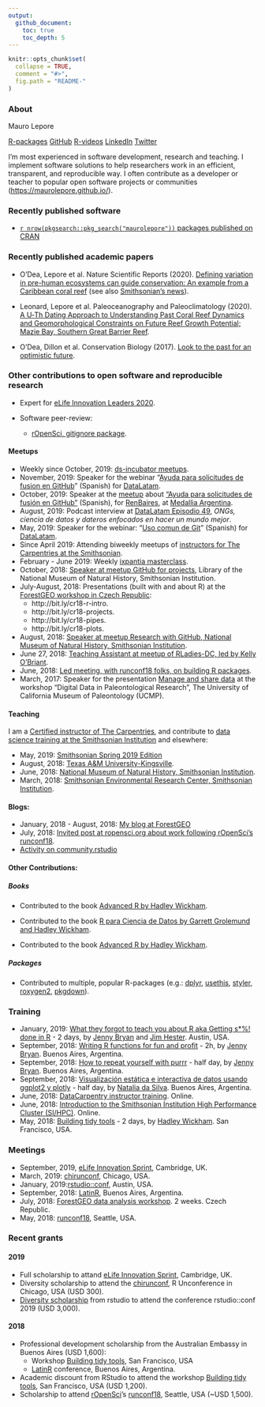 ```yaml
---
output:
  github_document:
    toc: true
    toc_depth: 5
---
```


```r
knitr::opts_chunk$set(
  collapse = TRUE,
  comment = "#>",
  fig.path = "README-"
)
```

### About

Mauro Lepore

[R-packages](https://www.rdocumentation.org/collaborators/name/Mauro%20Lepore)
[GitHub](https://github.com/maurolepore)
[R-videos](http://bit.ly/r-videos)
[LinkedIn](https://www.linkedin.com/in/mauro-lepore)
[Twitter](https://twitter.com/mauro_lepore)

I'm most experienced in software development, research and teaching. I implement software solutions to help researchers work in an efficient, transparent, and reproducible way. I often contribute as a developer or teacher to popular open software projects or communities (<https://maurolepore.github.io/>). 



### Recently published software

* [`r nrow(pkgsearch::pkg_search("maurolepore"))` packages published on CRAN](https://www.rdocumentation.org/collaborators/name/Mauro%20Lepore)



### Recently published academic papers

* O'Dea, Lepore et al. Nature Scientific Reports (2020). [Defining variation in pre-human ecosystems can guide conservation: An example from a Caribbean coral reef](https://www.nature.com/articles/s41598-020-59436-y) (see also [Smithsonian's news](https://www.si.edu/newsdesk/releases/plenty-gloom-dash-hope-fossils-help-identify-lone-bright-spot-reef-similar-state)).

* Leonard, Lepore et al. Paleoceanography and Paleoclimatology (2020). [A U‐Th Dating Approach to Understanding Past Coral Reef Dynamics and Geomorphological Constraints on Future Reef Growth Potential; Mazie Bay, Southern Great Barrier Reef](https://doi.org/10.1029/2019PA003768).

* O'Dea, Dillon et al. Conservation Biology (2017). [Look to the past for an optimistic future](https://conbio.onlinelibrary.wiley.com/doi/epdf/10.1111/cobi.12997).



### Other contributions to open software and reproducible research

* Expert for [eLife Innovation Leaders 2020](https://elifesciences.org/labs/b87d3cda/innovation-leaders-2020-meet-our-mentors-and-experts).

* Software peer-review:
    * [rOpenSci, gitignore package](https://github.com/ropensci/software-review/issues/303#issuecomment-496514351).

#### Meetups

* Weekly since October, 2019: [ds-incubator meetups](https://github.com/2DegreesInvesting/ds-incubator).
* November, 2019: Speaker for the webinar "[Ayuda para solicitudes de fusion en GitHub](https://youtu.be/PSNNbeVUxFc)" (Spanish) for [DataLatam](https://www.youtube.com/channel/UCOOcd7f7eJTDNxKLde3lfOQ).
* October, 2019: Speaker at the [meetup](https://www.meetup.com/renbaires/events/266047066/) about ["Ayuda para solicitudes de fusión en GitHub"](https://github.com/an-org/datos-de-miercoles) (Spanish), for [RenBaires](https://twitter.com/renbaires), at [Medallia Argentina](https://twitter.com/MedalliaArg).
* August, 2019: Podcast interview at [DataLatam Episodio 49](http://www.datalatam.com/49), _ONGs, ciencia de datos y dateros enfocados en hacer un mundo mejor_.
* May, 2019: Speaker for the webinar: "[Uso comun de Git](http://youtu.be/SVzyWV1Iep8 )" (Spanish) for [DataLatam](https://www.youtube.com/channel/UCOOcd7f7eJTDNxKLde3lfOQ).
* Since April 2019: Attending biweekly meetups of [instructors for The Carpentries at the Smithsonian](https://datascience.si.edu/carpentries).
* February - June 2019: Weekly [ixpantia masterclass](https://www.ixpantia.com/en/).
* October, 2018: [Speaker at meetup GitHub for projects](http://bit.ly/2pOrRXo), Library of the National Museum of Natural History, Smithsonian Institution.
* July-August, 2018: Presentations (built with and about R) at the [ForestGEO workshop in Czech Republic](http://bit.ly/event-cr18):
    * http://bit.ly/cr18-r-intro.
    * http://bit.ly/cr18-projects.
    * http://bit.ly/cr18-pipes.
    * http://bit.ly/cr18-plots.
* August, 2018: [Speaker at meetup Research with GitHub, National Museum of Natural History, Smithsonian Institution](http://bit.ly/research-with-github).
* June 27, 2018: [Teaching Assistant at meetup of RLadies-DC, led by Kelly O'Briant](https://twitter.com/kellrstats, https://www.meetup.com/rladies-dc/events/251799760/).
* June, 2018: [Led meeting, with runconf18 folks, on building R packages](https://twitter.com/mauro_lepore/status/1008136303182008320).
* March, 2017: Speaker for the presentation [Manage and share data](https://youtu.be/7exLm5gKceY) at the workshop "Digital Data in Paleontological Research", The University of California Museum of Paleontology (UCMP).

#### Teaching

I am a [Certified instructor of The Carpentries](http://bit.ly/mauro-lepore-carpentries-certificate), and contribute to [data science training at the Smithsonian Institution](https://datascience.si.edu/carpentries) and elsewhere:

* May, 2019: [Smithsonian Spring 2019 Edition](https://smithsonianworkshops.github.io/2019-05-16-castle/)
* August, 2018: [Texas A&M University-Kingsville](https://kokbent.github.io/2018-09-29-tamu-kingsville/).
* June, 2018: [National Museum of Natural History, Smithsonian Institution](https://smithsonianworkshops.github.io/2018-06-12-nmnh/).
* March, 2018: [Smithsonian Environmental Research Center, Smithsonian Institution](https://smithsonianworkshops.github.io/2018-03-07-serc/).

#### Blogs:

* January, 2018 - August, 2018: [My blog at ForestGEO](https://fgeo.netlify.com/)
* July, 2018: [Invited post at ropensci.org about work following rOpenSci's runconf18](https://ropensci.org/blog/2018/07/17/pkginspector/).
* [Activity on community.rstudio](https://community.rstudio.com/u/mauro_lepore/summary)

#### Other Contributions:

##### Books

* Contributed to the book [Advanced R by Hadley Wickham](https://es.r4ds.hadley.nz/).

* Contributed to the book [R para Ciencia de Datos by Garrett Grolemund and Hadley Wickham](https://adv-r.hadley.nz/introduction.html#intro-ack).

* Contributed to the book [Advanced R by Hadley Wickham](https://adv-r.hadley.nz/introduction.html#intro-ack).

##### Packages

* Contributed to multiple, popular R-packages (e.g.: [dplyr](https://blog.rstudio.com/2017/06/13/dplyr-0-7-0/), [usethis](https://www.tidyverse.org/articles/2019/04/usethis-1.5.0/), [styler](https://www.tidyverse.org/blog/2019/11/styler-1-2-0/), [roxygen2](https://www.tidyverse.org/blog/2019/11/roxygen2-7-0-0/), [pkgdown](https://www.tidyverse.org/blog/2019/09/pkgdown-1-4-0/)).

### Training

* January, 2019: [What they forgot to teach you about R aka Getting s*%! done in R](https://whattheyforgot.org/) - 2 days, by [Jenny Bryan](https://jennybryan.org/about/) and [Jim Hester](https://www.linkedin.com/in/jim-hester/). Austin, USA.
* September, 2018: [Writing R functions for fun and profit](https://www.meetup.com/rladies-buenos-aires/events/253987224/) - 2h, by [Jenny Bryan](https://jennybryan.org/about/). Buenos Aires, Argentina.
* September, 2018: [How to repeat yourself with purrr](http://latin-r.com/schedule/#session-3) - half day, by [Jenny Bryan](https://jennybryan.org/about/).  Buenos Aires, Argentina.
* September, 2018: [Visualización estática e interactiva de datos usando ggplot2 y plotly](http://latin-r.com/schedule/#session-1) - half day, by [Natalia da Silva](http://natydasilva.com/). Buenos Aires, Argentina.
* June, 2018: [DataCarpentry instructor training](https://i.imgur.com/f86ieG4.png). Online.
* June, 2018: [Introduction to the Smithsonian Institution High Performance Cluster (SI/HPC)](https://i.imgur.com/kObg0FC.png). Online.
* May, 2018: [Building tidy tools](https://blog.rstudio.com/2018/04/09/building-tidy-tools-workshop/) - 2 days, by [Hadley Wickham](http://hadley.nz/). San Francisco, USA.

### Meetings

* September, 2019, [eLife Innovation Sprint](https://sprint.elifesciences.org/), Cambridge, UK.
* March, 2019: [chirunconf](https://chirunconf.github.io/#team), Chicago, USA.
* January, 2019:[rstudio::conf](https://www.rstudio.com/conference/), Austin, USA.
* September, 2018: [LatinR](https://i.imgur.com/TMYMQEf.png), Buenos Aires, Argentina.
* July, 2018: [ForestGEO data analysis workshop](https://www.forestgeo.si.edu/2018-forestgeo-dynamics-workshop-czech-republic). 2 weeks. Czech Republic.
* May, 2018: [runconf18](http://unconf18.ropensci.org/#participants), Seattle, USA.

### Recent grants

#### 2019

* Full scholarship to attand [eLife Innovation Sprint](https://sprint.elifesciences.org/), Cambridge, UK.
* Diversity scholarship to attend the [chirunconf](https://chirunconf.github.io/), R Unconference in Chicago, USA (USD 300).
* [Diversity scholarship](https://blog.rstudio.com/2018/08/10/rstudio-conf-2019-diversity-scholarships/) from rstudio to attend the conference rstudio::conf 2019 (USD 3,000).

#### 2018

* Professional development scholarship from the Australian Embassy in Buenos Aires (USD 1,600):
    * Workshop [Building tidy tools](https://blog.rstudio.com/2018/04/09/building-tidy-tools-workshop/), San Francisco, USA
    * [LatinR](http://latin-r.com/) conference, Buenos Aires, Argentina.
* Academic discount from RStudio to attend the workshop [Building tidy tools](https://blog.rstudio.com/2018/04/09/building-tidy-tools-workshop/), San Francisco, USA (USD 1,200).
* Scholarship to attend [rOpenSci](https://ropensci.org/)'s [runconf18](http://unconf18.ropensci.org/#participants), Seattle, USA (~USD 1,500).


